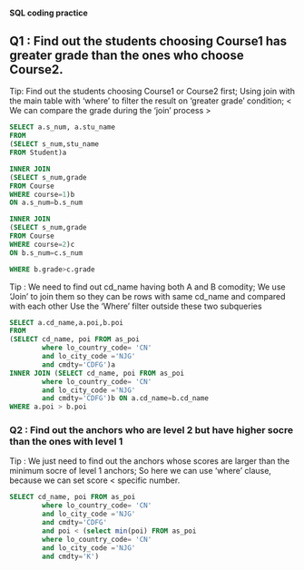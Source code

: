 ##############################
#### SQL coding practice #####
##############################

## Q1 : Find out the students choosing Course1 has greater grade than the ones who choose Course2.

Tip: Find out the students choosing Course1 or Course2 first;
     Using join with the main table with 'where' to filter the result on 'greater grade' condition;
     < We can compare the grade during the 'join' process >
```SQL
SELECT a.s_num, a.stu_name
FROM
(SELECT s_num,stu_name 
FROM Student)a

INNER JOIN
(SELECT s_num,grade 
FROM Course
WHERE course=1)b
ON a.s_num=b.s_num

INNER JOIN
(SELECT s_num,grade 
FROM Course
WHERE course=2)c
ON b.s_num=c.s_num

WHERE b.grade>c.grade
```
Tip : We need to find out cd_name having both A and B comodity;
      We use 'Join' to join them so they can be rows with same cd_name and compared with each other
      Use the 'Where' filter outside these two subqueries
```SQL
SELECT a.cd_name,a.poi,b.poi
FROM
(SELECT cd_name, poi FROM as_poi 
		where lo_country_code= 'CN' 
		and lo_city_code ='NJG'
		and cmdty='CDFG')a 
INNER JOIN (SELECT cd_name, poi FROM as_poi 
		where lo_country_code= 'CN' 
		and lo_city_code ='NJG'
		and cmdty='CDFG')b ON a.cd_name=b.cd_name
WHERE a.poi > b.poi
```

### Q2 : Find out the anchors who are level 2 but have higher socre than the ones with level 1

Tip : We just need to find out the anchors whose scores are larger than the minimum socre of level 1 anchors;
      So here we can use 'where' clause, because we can set score < specific number.
```SQL
SELECT cd_name, poi FROM as_poi 
		where lo_country_code= 'CN' 
		and lo_city_code ='NJG'
		and cmdty='CDFG'
		and poi < (select min(poi) FROM as_poi 
		where lo_country_code= 'CN' 
		and lo_city_code ='NJG'
		and cmdty='K') 
```




